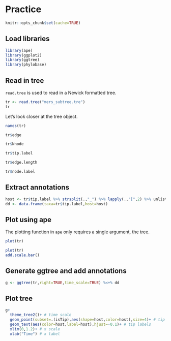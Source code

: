 # Practice

```r
knitr::opts_chunk$set(cache=TRUE)
```

## Load libraries

```r
library(ape)
library(ggplot2)
library(ggtree)
library(phylobase)
```

## Read in tree

```read.tree``` is used to read in a Newick formatted tree.

```r
tr <- read.tree("mers_subtree.tre")
tr
```

Let's look closer at the tree object.

```r
names(tr)
```

```r
tr$edge
```

```r
tr$Nnode
```

```r
tr$tip.label
```

```r
tr$edge.length
```

```r
tr$node.label
```


## Extract annotations

```r
host <- tr$tip.label %>% strsplit(.,"_") %>% lapply(.,"[",2) %>% unlist
dd <- data.frame(taxa=tr$tip.label,host=host)
```

## Plot using ape

The plotting function in ```ape``` only requires a single argument, the tree.

```r
plot(tr)
```

```r
plot(tr)
add.scale.bar()
```

## Generate ggtree and add annotations

```r
g <- ggtree(tr,right=TRUE,time_scale=TRUE) %<+% dd
```

## Plot tree

```r
g+
  theme_tree2()+ # time scale
  geom_point(subset=.(isTip),aes(shape=host,color=host),size=4)+ # tip symbols
  geom_text(aes(color=host,label=host),hjust=-0.1)+ # tip labels
  xlim(0,1.2)+ # x scale
  xlab("Time") # x label
```
